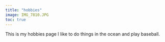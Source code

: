 ```yaml
---
title: "hobbies"
image: IMG_7810.JPG
toc: true
---
```


This is my hobbies page I like to do things in the ocean and play baseball.
